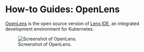 # How-to Guides: OpenLens

[OpenLens](https://github.com/lensapp/lens) is the open source version of [Lens IDE](https://k8slens.dev/), an integrated development environment for Kubernetes.

![Screenshot of OpenLens.](../img/openlens.png)
